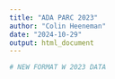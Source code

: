 ```yaml
---
title: "ADA PARC 2023"
author: "Colin Heeneman"
date: "2024-10-29"
output: html_document
---
```


```r

# NEW FORMAT W 2023 DATA



```

